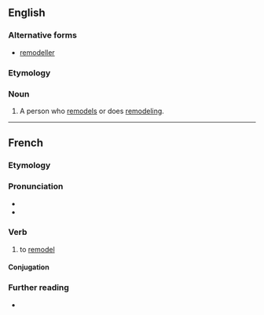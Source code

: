 ==English==

===Alternative forms===
* [[remodeller]]

===Etymology===
{{suffix|en|remodel|er}}

===Noun===
{{en-noun}}

# A person who [[remodel]]s or does [[remodeling]].

----

==French==

===Etymology===
{{af|fr|re-|modeler}}

===Pronunciation===
* {{fr-IPA|pos=v}}
* {{audio|fr|LL-Q150 (fra)-Lyokoï-remodeler.wav|Audio}}

===Verb===
{{fr-verb}}

# {{lb|fr|transitive}} to [[remodel]]

====Conjugation====
{{fr-conj-auto|remod|eler}}

===Further reading===
* {{R:TLFi}}